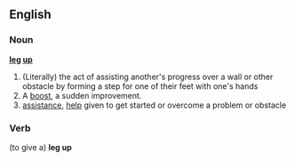 ==English==
===Noun===
'''[[leg]] [[up]]'''
#(Literally) the act of assisting another's progress over a wall or other obstacle by forming a step for one of their feet with one's hands
#A [[boost]], a sudden improvement.
#[[assistance]], [[help]] given to get started or overcome a problem or obstacle

===Verb===
(to give a) '''leg up'''